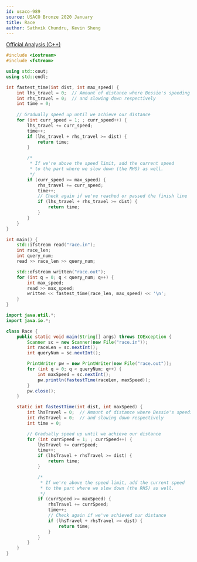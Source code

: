 ```yaml
---
id: usaco-989
source: USACO Bronze 2020 January
title: Race
author: Sathvik Chundru, Kevin Sheng
---
```


[Official Analysis (C++)](http://www.usaco.org/current/data/sol_race_bronze_jan20.html)

<LanguageSection>
<CPPSection>

```cpp
#include <iostream>
#include <fstream>

using std::cout;
using std::endl;

int fastest_time(int dist, int max_speed) {
	int lhs_travel = 0;  // Amount of distance where Bessie's speeding up
	int rhs_travel = 0;  // and slowing down respectively
	int time = 0;
	
	// Gradually speed up until we achieve our distance
	for (int curr_speed = 1; ; curr_speed++) {
		lhs_travel += curr_speed;
		time++;
		if (lhs_travel + rhs_travel >= dist) { 
			return time; 
		}

		/*
		 * If we're above the speed limit, add the current speed
		 * to the part where we slow down (the RHS) as well.
		 */
		if (curr_speed >= max_speed) {
			rhs_travel += curr_speed;
			time++;
			// Check again if we've reached or passed the finish line
			if (lhs_travel + rhs_travel >= dist) { 
				return time; 
			}
		}
	}
}

int main() {
	std::ifstream read("race.in");
	int race_len;
	int query_num;
	read >> race_len >> query_num;

	std::ofstream written("race.out");
	for (int q = 0; q < query_num; q++) {
		int max_speed;
		read >> max_speed;
		written << fastest_time(race_len, max_speed) << '\n';
	}
}
```

</CPPSection>
<JavaSection>

```java
import java.util.*;
import java.io.*;

class Race {
	public static void main(String[] args) throws IOException {
		Scanner sc = new Scanner(new File("race.in"));
		int raceLen = sc.nextInt();
		int queryNum = sc.nextInt();

		PrintWriter pw = new PrintWriter(new File("race.out")); 
		for (int q = 0; q < queryNum; q++) {
			int maxSpeed = sc.nextInt(); 
			pw.println(fastestTime(raceLen, maxSpeed));
		}
		pw.close();
	}

	static int fastestTime(int dist, int maxSpeed) {
		int lhsTravel = 0;  // Amount of distance where Bessie's speeding up
		int rhsTravel = 0;  // and slowing down respectively
		int time = 0;

		// Gradually speed up until we achieve our distance
		for (int currSpeed = 1; ; currSpeed++) {
			lhsTravel += currSpeed;
			time++;
			if (lhsTravel + rhsTravel >= dist) { 
				return time; 
			}

			/*
			 * If we're above the speed limit, add the current speed
			 * to the part where we slow down (the RHS) as well.
			 */
			if (currSpeed >= maxSpeed) {
				rhsTravel += currSpeed;
				time++;
				// Check again if we've achieved our distance
				if (lhsTravel + rhsTravel >= dist) { 
					return time; 
				}
			}
		}
	}
}
```

</JavaSection>
</LanguageSection>
